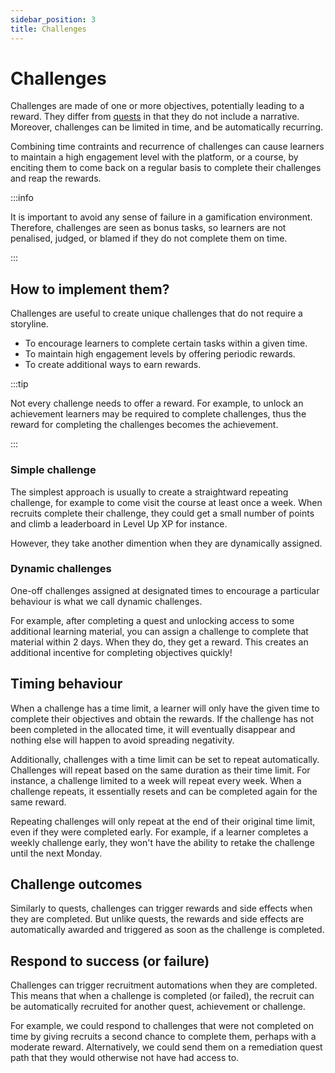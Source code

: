 ```yaml
---
sidebar_position: 3
title: Challenges
---
```



# Challenges

Challenges are made of one or more objectives, potentially leading to a reward. They differ from [quests](./quests/) in that they do not include a narrative. Moreover, challenges can be limited in time, and be automatically recurring.

Combining time contraints and recurrence of challenges can cause learners to maintain a high engagement level with the platform, or a course, by enciting them to come back on a regular basis to complete their challenges and reap the rewards.


:::info

It is important to avoid any sense of failure in a gamification environment. Therefore, challenges are seen as bonus tasks, so learners are not penalised, judged, or blamed if they do not complete them on time.

:::

## How to implement them?

Challenges are useful to create unique challenges that do not require a storyline.

- To encourage learners to complete certain tasks within a given time.
- To maintain high engagement levels by offering periodic rewards.
- To create additional ways to earn rewards.

:::tip

Not every challenge needs to offer a reward. For example, to unlock an achievement learners may be required to complete challenges, thus the reward for completing the challenges becomes the achievement.

:::

### Simple challenge

The simplest approach is usually to create a straightward repeating challenge, for example to come visit the course at least once a week. When recruits complete their challenge, they could get a small number of points and climb a leaderboard in Level Up XP for instance.

However, they take another dimention when they are dynamically assigned.

### Dynamic challenges

One-off challenges assigned at designated times to encourage a particular behaviour is what we call dynamic challenges.

For example, after completing a quest and unlocking access to some additional learning material, you can assign a challenge to complete that material within 2 days. When they do, they get a reward. This creates an additional incentive for completing objectives quickly!

## Timing behaviour

When a challenge has a time limit, a learner will only have the given time to complete their objectives and obtain the rewards. If the challenge has not been completed in the allocated time, it will eventually disappear and nothing else will happen to avoid spreading negativity.

Additionally, challenges with a time limit can be set to repeat automatically. Challenges will repeat based on the same duration as their time limit. For instance, a challenge limited to a week will repeat every week. When a challenge repeats, it essentially resets and can be completed again for the same reward.

Repeating challenges will only repeat at the end of their original time limit, even if they were completed early. For example, if a learner completes a weekly challenge early, they won't have the ability to retake the challenge until the next Monday.

## Challenge outcomes

Similarly to quests, challenges can trigger rewards and side effects when they are completed. But unlike quests, the rewards and side effects are automatically awarded and triggered as soon as the challenge is completed.

## Respond to success (or failure)

Challenges can trigger recruitment automations when they are completed. This means that when a challenge is completed (or failed), the recruit can be automatically recruited for another quest, achievement or challenge.

For example, we could respond to challenges that were not completed on time by giving recruits a second chance to complete them, perhaps with a moderate reward. Alternatively, we could send them on a remediation quest path that they would otherwise not have had access to.